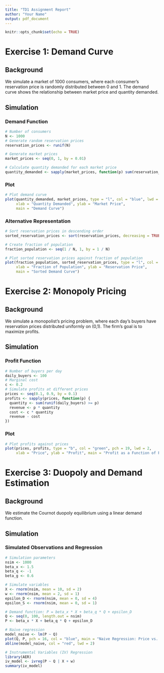 ```yaml
---
title: "TD1 Assignment Report"
author: "Your Name"
output: pdf_document
---
```


```r
knitr::opts_chunk$set(echo = TRUE)
```

# Exercise 1: Demand Curve

## Background

We simulate a market of 1000 consumers, where each consumer's reservation price is randomly distributed between 0 and 1. The demand curve shows the relationship between market price and quantity demanded.

## Simulation

### Demand Function

```r
# Number of consumers
N <- 1000
# Generate random reservation prices
reservation_prices <- runif(N)

# Generate market prices
market_prices <- seq(0, 1, by = 0.01)

# Calculate quantity demanded for each market price
quantity_demanded <- sapply(market_prices, function(p) sum(reservation_prices >= p))
```

### Plot

```r
# Plot demand curve
plot(quantity_demanded, market_prices, type = "l", col = "blue", lwd = 2,
     xlab = "Quantity Demanded", ylab = "Market Price",
     main = "Demand Curve")
```

### Alternative Representation

```r
# Sort reservation prices in descending order
sorted_reservation_prices <- sort(reservation_prices, decreasing = TRUE)

# Create fraction of population
fraction_population <- seq(1 / N, 1, by = 1 / N)

# Plot sorted reservation prices against fraction of population
plot(fraction_population, sorted_reservation_prices, type = "l", col = "red", lwd = 2,
     xlab = "Fraction of Population", ylab = "Reservation Price",
     main = "Sorted Demand Curve")
```

# Exercise 2: Monopoly Pricing

## Background

We simulate a monopolist's pricing problem, where each day's buyers have reservation prices distributed uniformly on (0,1). The firm's goal is to maximize profits.

## Simulation

### Profit Function

```r
# Number of buyers per day
daily_buyers <- 100
# Marginal cost
c <- 0.2
# Simulate profits at different prices
prices <- seq(0.1, 0.9, by = 0.1)
profits <- sapply(prices, function(p) {
  quantity <- sum(runif(daily_buyers) >= p)
  revenue <- p * quantity
  cost <- c * quantity
  revenue - cost
})
```

### Plot

```r
# Plot profits against prices
plot(prices, profits, type = "b", col = "green", pch = 19, lwd = 2,
     xlab = "Price", ylab = "Profit", main = "Profit as a Function of Price")
```

# Exercise 3: Duopoly and Demand Estimation

## Background

We estimate the Cournot duopoly equilibrium using a linear demand function.

## Simulation

### Simulated Observations and Regression

```r
# Simulation parameters
nsim <- 1000
beta_x <- 1.5
beta_q <- -1
beta_g <- 0.6

# Simulate variables
X <- rnorm(nsim, mean = 10, sd = 2)
w <- rnorm(nsim, mean = 2, sd = 1)
epsilon_D <- rnorm(nsim, mean = 0, sd = 4)
epsilon_S <- rnorm(nsim, mean = 0, sd = 1)

# Demand function: P = beta_x * X + beta_q * Q + epsilon_D
Q <- seq(0, 100, length.out = nsim)
P <- beta_x * X + beta_q * Q + epsilon_D

# Naive regression
model_naive <- lm(P ~ Q)
plot(Q, P, pch = 16, col = "blue", main = "Naive Regression: Price vs. Quantity")
abline(model_naive, col = "red", lwd = 2)

# Instrumental Variables (IV) Regression
library(AER)
iv_model <- ivreg(P ~ Q | X + w)
summary(iv_model)
```

